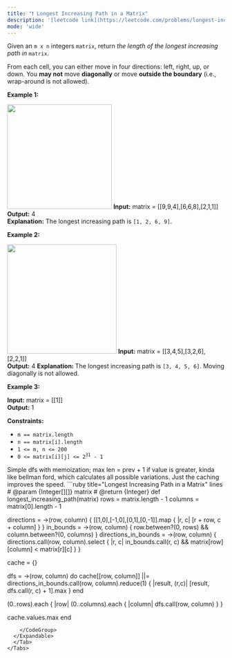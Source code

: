 ```yaml
---
title: "❗️ Longest Increasing Path in a Matrix"
description: '[leetcode link](https://leetcode.com/problems/longest-increasing-path-in-a-matrix/description/)'
mode: 'wide'
---
```

<Tabs>
  <Tab title="Question" icon="circle-question" iconType="regular">
    <Card>
      <p>Given an <code>m x n</code> integers <code>matrix</code>, return <em>the length of the longest increasing path in </em><code>matrix</code>.</p>  <p>From each cell, you can either move in four directions: left, right, up, or down. You <strong>may not</strong> move <strong>diagonally</strong> or move <strong>outside the boundary</strong> (i.e., wrap-around is not allowed).</p>   <p><strong class="example">Example 1:</strong></p> <img alt="" src="https://assets.leetcode.com/uploads/2021/01/05/grid1.jpg" style="width: 242px; height: 242px;" />  <strong>Input:</strong> matrix = [[9,9,4],[6,6,8],[2,1,1]] <br/> <strong>Output:</strong> 4 <br/> <strong>Explanation:</strong> The longest increasing path is <code>[1, 2, 6, 9]</code>.   <p><strong class="example">Example 2:</strong></p> <img alt="" src="https://assets.leetcode.com/uploads/2021/01/27/tmp-grid.jpg" style="width: 253px; height: 253px;" />  <strong>Input:</strong> matrix = [[3,4,5],[3,2,6],[2,2,1]] <br/> <strong>Output:</strong> 4 <strong>Explanation: </strong>The longest increasing path is <code>[3, 4, 5, 6]</code>. Moving diagonally is not allowed.   <p><strong class="example">Example 3:</strong></p>   <strong>Input:</strong> matrix = [[1]] <br/> <strong>Output:</strong> 1    <p><strong>Constraints:</strong></p>  <ul>  <li><code>m == matrix.length</code></li>  <li><code>n == matrix[i].length</code></li>  <li><code>1 &lt;= m, n &lt;= 200</code></li>  <li><code>0 &lt;= matrix[i][j] &lt;= 2<sup>31</sup> - 1</code></li> </ul> 
    </Card>
  </Tab>
  <Tab title="Solution" icon="lightbulb" iconType="regular" >
    <Card>
      Simple dfs with memoization; max len = prev + 1 if value is greater, kinda like bellman ford, which calculates all possible variations. Just the caching improves the speed.
</Card>
  <Expandable title="code">
    <CodeGroup dropdown>
```ruby title="Longest Increasing Path in a Matrix" lines
# @param {Integer[][]} matrix
# @return {Integer}
def longest_increasing_path(matrix)
  rows = matrix.length - 1
  columns = matrix[0].length - 1

  directions = ->(row, column) { [[1,0],[-1,0],[0,1],[0,-1]].map { |r, c| [r + row, c + column] } }
  in_bounds = ->(row, column) { row.between?(0, rows) && column.between?(0, columns) }
  directions_in_bounds = ->(row, column) { directions.call(row, column).select { |r, c| in_bounds.call(r, c) && matrix[row][column] < matrix[r][c] } }
  
  cache = {}
  
  dfs = ->(row, column) do
    cache[[row, column]] ||= directions_in_bounds.call(row, column).reduce(1) { |result, (r,c)| [result, dfs.call(r, c) + 1].max }
  end

  (0..rows).each { |row| (0..columns).each { |column| dfs.call(row, column) } }

  cache.values.max
end
```
    </CodeGroup>
  </Expandable>
  </Tab>
</Tabs>